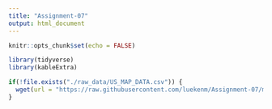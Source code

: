 ```yaml
---
title: "Assignment-07"
output: html_document
---
```


```r
knitr::opts_chunk$set(echo = FALSE)

library(tidyverse)
library(kableExtra)
```

```r
if(!file.exists("./raw_data/US_MAP_DATA.csv")) {
  wget(url = "https://raw.githubusercontent.com/luekenm/Assignment-07/master/raw_data/US_MAP_DATA.csv", destfile = "./raw_data/US_MAP_DATA.csv")
}
```